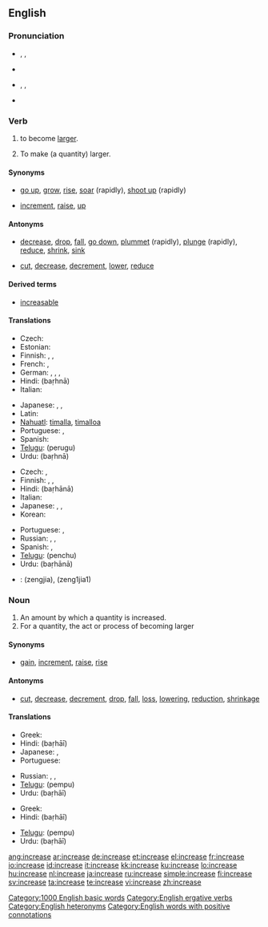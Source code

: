 ==English==

===Pronunciation===
* {{sense|verb}} {{enPR|ĭnkrēs’}}, {{IPA|/ɪnˈkriːs/}}, {{SAMPA|/In"kri:s/}}
* {{audio|en-us-increase-verb.ogg|Audio (US)}}
* {{sense|noun}} {{enPR|ĭn'krēs}}, {{IPA|/ˈɪnkriːs/}}, {{SAMPA|/"Inkri:s/}}
* {{audio|en-us-increase-noun.ogg|Audio (US)}}
*: {{rhymes|iːs}}

===Verb===
{{en-verb|increas|ing}}

# {{intransitive|of a quantity}} to become [[large]]r.
# {{transitive}} To make (a quantity) larger.

====Synonyms====
* {{sense|become larger}} [[go up]], [[grow]], [[rise]], [[soar]] (rapidly), [[shoot up]] (rapidly)
* {{sense|make larger}} [[increment]], [[raise]], {{qualifier|informal}} [[up]]

====Antonyms====
* {{sense|become larger}} [[decrease]], [[drop]], [[fall]], [[go down]], [[plummet]] (rapidly), [[plunge]] (rapidly), [[reduce]], [[shrink]], [[sink]]
* {{sense|make larger}} [[cut]], [[decrease]], [[decrement]], [[lower]], [[reduce]]

====Derived terms====
* [[increasable]]

====Translations====
{{trans-top|become larger}}
* Czech: {{t-|cs|stoupat}}
* Estonian: {{t-|et|kasvama}}
* Finnish: {{t+|fi|kasvaa}}, {{t+|fi|lisääntyä}}, {{t-|fi|suurentua}}
* French: {{t+|fr|augmenter}}, {{t+|fr|croître}}
* German: {{t+|de|wachsen|alt=(an)-wachsen}}, {{t-|de|sich vergrößern}}, {{t-|de|steigern}}, {{t+|de|erhöhen}}
* Hindi: {{t-|hi|बढना|sc=Deva|xs=Hindi}} (baṛhnā)
* Italian: {{t+|it|aumentare}}
{{trans-mid}}
* Japanese: {{t-|ja|増える|tr=fueru|sc=Jpan}}, {{t-|ja|増加する|tr=zōka suru|sc=Jpan}}, {{t-|ja|増大する|tr=zōdai suru|sc=Jpan}}
* Latin: {{t-|la|augere}} <!-- shouldn't [[augere]] move to [[augero]]? -->
* [[Nahuatl]]: [[timalla]], [[timalloa]]
* Portuguese: {{t+|pt|aumentar}}, {{t+|pt|acrescentar}}
* Spanish: {{t+|es|aumentar}}
* [[Telugu]]: {{t+|te|పెరుగు|sc=Telu}} (perugu)
* Urdu: {{t-|ur|بڑھنا|sc=ur-Arab|xs=Urdu}} (baṛhnā)
{{trans-bottom}}

{{trans-top|make larger}}
* Czech: {{t-|cs|zvýšit}}, {{t-|cs|zvětšit}}
* Finnish: {{t+|fi|kasvattaa}}, {{t+|fi|lisätä}}, {{t-|fi|suurentaa}}
* Hindi: {{t-|hi|बढाना|sc=Deva|xs=Hindi}} (baṛhānā)
* Italian: {{t+|it|aumentare}}
* Japanese: {{t-|ja|増える|tr=fueru|sc=Jpan}}, {{t-|ja|増加する|tr=zōka suru|sc=Jpan}}, {{t-|ja|増大する|tr=zōdai suru|sc=Jpan}}
* Korean: {{t-|ko|증가시키다|tr=jeunggasikida|sc=Hang}}
{{trans-mid}}
* Portuguese: {{t+|pt|aumentar}}, {{t+|pt|progredir}}
* Russian: {{t+|ru|увеличивать|tr=uv'elíčivat'|sc=Cyrl}}, {{t+|ru|увеличить|tr=uv'elíčit'|sc=Cyrl}}, {{t-|ru|наращивать|tr=narášivat'|sc=Cyrl}} {{t|ru|нарастить|tr=narastít'|sc=Cyrl}}
* Spanish: {{t+|es|aumentar}}, {{t+|es|subir}}
* [[Telugu]]: {{t|te|పెంచు|sc=Telu}} (penchu)
* Urdu: {{t-|ur|بڑھانا|sc=ur-Arab|xs=Urdu}} (baṛhānā)
{{trans-bottom}}

{{checktrans}}

* {{ttbc|Chinese}}: <!--proper Chinese script required-->(zengjia), (zeng1jia1)

===Noun===
{{en-noun}}

# An amount by which a quantity is increased.
# For a quantity, the act or process of becoming larger

====Synonyms====
* {{sense|amount by which a quantity is increased}} [[gain]], [[increment]], {{qualifier|US, said of pay}} [[raise]], [[rise]]

====Antonyms====
* {{sense|amount by which a quantity is increased}} [[cut]], [[decrease]], [[decrement]], [[drop]], [[fall]], [[loss]], [[lowering]], [[reduction]], [[shrinkage]]

====Translations====
{{trans-top|increased amount}}
* Greek: {{t+|el|αύξηση|f|tr=áfxisi|sc=Grek}}
* Hindi: {{t-|hi|बढाई|f|sc=Deva|xs=Hindi}} (baṛhāī)
* Japanese: {{t+|ja|増加|tr=zōka|sc=Jpan}}, {{t-|ja|増大|tr=zōdai|sc=Jpan}}
* Portuguese: {{t+|pt|acréscimo|m}}
{{trans-mid}}
* Russian: {{t-|ru|увеличение|g=n|tr=uveličénije|sc=Cyrl}}, {{t+|ru|рост|g=m|tr=rost|sc=Cyrl}}, {{t-|ru|прирост|g=m|tr=priróst|sc=Cyrl}}
* [[Telugu]]: {{t|te|పెంపు|sc=Telu}} (pempu)
* Urdu: {{t-|ur|بڑھاْی|f|sc=ur-Arab|xs=Urdu}} (baṛhāī)
{{trans-bottom}}

{{trans-top|act of becoming larger}}
* Greek: {{t+|el|αύξηση|f|tr=áfxisi|sc=Grek}}
* Hindi: {{t-|hi|बढाई|f|sc=Deva|xs=Hindi}} (baṛhāī)
{{trans-mid}}
* [[Telugu]]: {{t|te|పెంపు|sc=Telu}} (pempu)
* Urdu: {{t-|ur|بڑھاْی|f|sc=ur-Arab|xs=Urdu}} (baṛhāī)
{{trans-bottom}}

[[Category:1000 English basic words]]
[[Category:English ergative verbs]]
[[Category:English heteronyms]]
[[Category:English words with positive connotations]]

[[ang:increase]]
[[ar:increase]]
[[de:increase]]
[[et:increase]]
[[el:increase]]
[[fr:increase]]
[[io:increase]]
[[id:increase]]
[[it:increase]]
[[kk:increase]]
[[ku:increase]]
[[lo:increase]]
[[hu:increase]]
[[nl:increase]]
[[ja:increase]]
[[ru:increase]]
[[simple:increase]]
[[fi:increase]]
[[sv:increase]]
[[ta:increase]]
[[te:increase]]
[[vi:increase]]
[[zh:increase]]